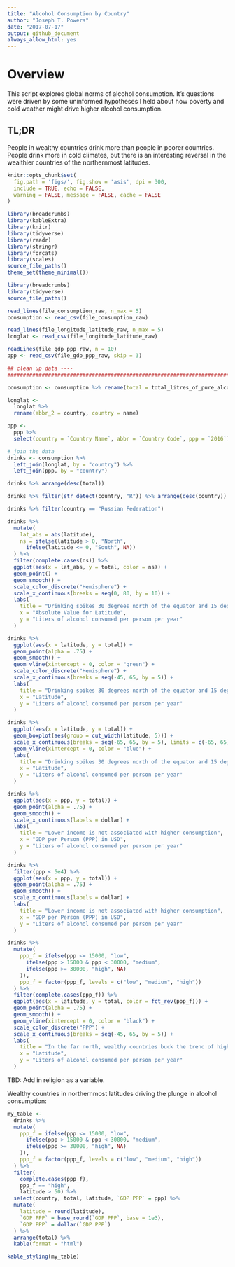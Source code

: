 ```yaml
---
title: "Alcohol Consumption by Country"
author: "Joseph T. Powers"  
date: "2017-07-17"
output: github_document
always_allow_html: yes
---
```


# Overview
This script explores global norms of alcohol consumption. It's questions were driven by some uninformed hypotheses I held about how poverty and cold weather might drive higher alcohol consumption. 

## TL;DR 
People in wealthy countries drink more than people in poorer countries. People drink more in cold climates, but there is an interesting reversal in the wealthier countries of the northernmost latitudes.

```r
knitr::opts_chunk$set(
  fig.path = 'figs/', fig.show = 'asis', dpi = 300, 
  include = TRUE, echo = FALSE, 
  warning = FALSE, message = FALSE, cache = FALSE
) 
```

```r
library(breadcrumbs)
library(kableExtra)
library(knitr)
library(tidyverse)
library(readr)
library(stringr)
library(forcats)
library(scales)
source_file_paths()
theme_set(theme_minimal())
```

```r
library(breadcrumbs)
library(tidyverse)
source_file_paths()

read_lines(file_consumption_raw, n_max = 5)
consumption <- read_csv(file_consumption_raw)

read_lines(file_longitude_latitude_raw, n_max = 5)
longlat <- read_csv(file_longitude_latitude_raw)

readLines(file_gdp_ppp_raw, n = 10)
ppp <- read_csv(file_gdp_ppp_raw, skip = 3)
```

```r
## clean up data ----
##############################################################################-

consumption <- consumption %>% rename(total = total_litres_of_pure_alcohol)

longlat <- 
  longlat %>% 
  rename(abbr_2 = country, country = name)

ppp <- 
  ppp %>% 
  select(country = `Country Name`, abbr = `Country Code`, ppp = `2016`)

# join the data 
drinks <- consumption %>% 
  left_join(longlat, by = "country") %>% 
  left_join(ppp, by = "country")
```


```r
drinks %>% arrange(desc(total))

drinks %>% filter(str_detect(country, "R")) %>% arrange(desc(country))

drinks %>% filter(country == "Russian Federation")
```

```r
drinks %>% 
  mutate(
    lat_abs = abs(latitude),
    ns = ifelse(latitude > 0, "North",
      ifelse(latitude <= 0, "South", NA))
  ) %>% 
  filter(complete.cases(ns)) %>% 
  ggplot(aes(x = lat_abs, y = total, color = ns)) + 
  geom_point() + 
  geom_smooth() + 
  scale_color_discrete("Hemisphere") + 
  scale_x_continuous(breaks = seq(0, 80, by = 10)) + 
  labs(
    title = "Drinking spikes 30 degrees north of the equator and 15 degrees south",
    x = "Absolute Value for Latitude",
    y = "Liters of alcohol consumed per person per year"
  )
```

```r
drinks %>% 
  ggplot(aes(x = latitude, y = total)) + 
  geom_point(alpha = .75) + 
  geom_smooth() + 
  geom_vline(xintercept = 0, color = "green") + 
  scale_color_discrete("Hemisphere") + 
  scale_x_continuous(breaks = seq(-45, 65, by = 5)) + 
  labs(
    title = "Drinking spikes 30 degrees north of the equator and 15 degrees south",
    x = "Latitude",
    y = "Liters of alcohol consumed per person per year"
  )
```

```r
drinks %>% 
  ggplot(aes(x = latitude, y = total)) + 
  geom_boxplot(aes(group = cut_width(latitude, 5))) + 
  scale_x_continuous(breaks = seq(-65, 65, by = 5), limits = c(-65, 65)) + 
  geom_vline(xintercept = 0, color = "blue") + 
  labs(
    title = "Drinking spikes 30 degrees north of the equator and 15 degrees south",
    x = "Latitude",
    y = "Liters of alcohol consumed per person per year"
  )
```

```r
drinks %>% 
  ggplot(aes(x = ppp, y = total)) + 
  geom_point(alpha = .75) + 
  geom_smooth() + 
  scale_x_continuous(labels = dollar) + 
  labs(
    title = "Lower income is not associated with higher consumption",
    x = "GDP per Person (PPP) in USD",
    y = "Liters of alcohol consumed per person per year"
  ) 
```

```r
drinks %>% 
  filter(ppp < 5e4) %>% 
  ggplot(aes(x = ppp, y = total)) + 
  geom_point(alpha = .75) + 
  geom_smooth() + 
  scale_x_continuous(labels = dollar) + 
  labs(
    title = "Lower income is not associated with higher consumption",
    x = "GDP per Person (PPP) in USD",
    y = "Liters of alcohol consumed per person per year"
  ) 
```

```r
drinks %>% 
  mutate(
    ppp_f = ifelse(ppp <= 15000, "low",
      ifelse(ppp > 15000 & ppp < 30000, "medium",
      ifelse(ppp >= 30000, "high", NA)
    )),
    ppp_f = factor(ppp_f, levels = c("low", "medium", "high"))
  ) %>% 
  filter(complete.cases(ppp_f)) %>% 
  ggplot(aes(x = latitude, y = total, color = fct_rev(ppp_f))) + 
  geom_point(alpha = .75) + 
  geom_smooth() + 
  geom_vline(xintercept = 0, color = "black") + 
  scale_color_discrete("PPP") + 
  scale_x_continuous(breaks = seq(-45, 65, by = 5)) + 
  labs(
    title = "In the far north, wealthy countries buck the trend of higher drinking.",
    x = "Latitude",
    y = "Liters of alcohol consumed per person per year"
  )
```

TBD: Add in religion as a variable. 

Wealthy countries in northernmost latitudes driving the plunge in alcohol consumption:
```r
my_table <- 
  drinks %>% 
  mutate(
    ppp_f = ifelse(ppp <= 15000, "low",
      ifelse(ppp > 15000 & ppp < 30000, "medium",
      ifelse(ppp >= 30000, "high", NA)
    )),
    ppp_f = factor(ppp_f, levels = c("low", "medium", "high"))
  ) %>% 
  filter(
    complete.cases(ppp_f),
    ppp_f == "high",
    latitude > 50) %>% 
  select(country, total, latitude, `GDP PPP` = ppp) %>% 
  mutate(
    latitude = round(latitude),
    `GDP PPP` = base_round(`GDP PPP`, base = 1e3),
    `GDP PPP` = dollar(`GDP PPP`)
  ) %>% 
  arrange(total) %>% 
  kable(format = "html") 

kable_styling(my_table)
```
